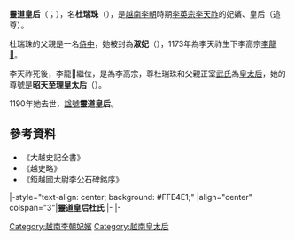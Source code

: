 '''靈道皇后'''（{{vie|v='''Linh Đạo hoàng hậu'''|hn=靈道皇后}}；{{bd|？||1190年||catIdx=D杜}}），名'''杜瑞珠'''（{{vie|v='''Đỗ Thụy Châu'''|hn=杜瑞珠}}），是[[越南|越南]][[李朝_(越南)|李朝]]時期[[李英宗|李英宗]][[李天祚|李天祚]]的妃嬪、皇后（追尊）。

杜瑞珠的父親是一名[[侍中|侍中]]，她被封為'''淑妃'''（{{vie|v='''Thục phi'''|hn=淑妃}}），1173年為李天祚生下李高宗[[李龍𣉙|李龍𣉙]]。

李天祚死後，李龍𣉙繼位，是為李高宗，尊杜瑞珠和父親正室[[昭靈皇后_(李天祚)|武氏]]為[[皇太后|皇太后]]，她的尊號是'''昭天至理皇太后'''（{{vie|v='''Chiêu Thiên Chí Lý Hoàng thái hậu'''|hn=昭天至理皇太后}}）。

1190年她去世，[[諡號|諡號]]'''靈道皇后'''。

==參考資料==
*《大越史記全書》
*《越史略》
*《鉅越國太尉李公石碑銘序》

{{start box}}
|-style="text-align: center; background: #FFE4E1;"
|align="center" colspan="3"|'''靈道皇后杜氏'''
|- 
{{s-before|[[昭靈皇后_(李天祚)|昭靈皇后武氏]]}} 
{{s-title|[[越南皇后及妃嬪列表|越南李朝皇后]]<br>（追尊）}} 
{{s-after|[[安全皇后|安全皇后譚氏]]}}
|-
{{s-before|[[靈照太后|靈照皇太后黎氏]]}} 
{{s-title|[[:Category:越南皇太后|越南李朝皇太后]]|1176年—1190年<br>與[[昭靈皇后_(李天祚)|昭靈皇太后武氏]]同時}}
{{s-after|[[昭靈皇后_(李天祚)|昭靈皇太后武氏]]|}} 
{{end box}}

{{丁朝、前黎朝及李朝皇后}}

[[Category:越南李朝妃嬪|Category:越南李朝妃嬪]]
[[Category:越南皇太后|Category:越南皇太后]]